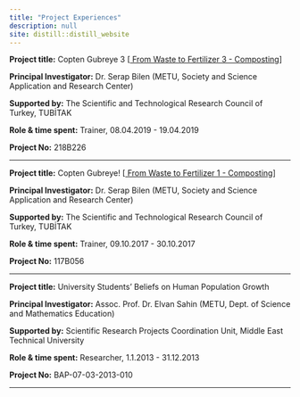 ```yaml
---
title: "Project Experiences"
description: null
site: distill::distill_website
---
```



**Project title:** Copten Gubreye 3 [<a href = "https://tbm.metu.edu.tr/cevre-egitimleri-projeler/" target="_blank"> From Waste to Fertilizer 3 - Composting</a>]

**Principal Investigator:** Dr. Serap Bilen (METU, Society and Science Application and Research Center) 

**Supported by:** The Scientific and Technological Research Council of Turkey, TUBİTAK

**Role & time spent:** Trainer, 08.04.2019 - 19.04.2019 

**Project No:** 218B226

---

**Project title:** Copten Gubreye! [<a href = "https://tbm.metu.edu.tr/cevre-egitimleri-projeler/" target="_blank"> From Waste to Fertilizer 1 - Composting</a>]

**Principal Investigator:** Dr. Serap Bilen (METU, Society and Science Application and Research Center) 

**Supported by:** The Scientific and Technological Research Council of Turkey, TUBİTAK

**Role & time spent:** Trainer, 09.10.2017 - 30.10.2017 

**Project No:** 117B056

---

**Project title:** University Students’ Beliefs on Human Population Growth 

**Principal Investigator:** Assoc. Prof. Dr. Elvan Sahin (METU, Dept. of Science and Mathematics Education) 

**Supported by:** Scientific Research Projects Coordination Unit, Middle East Technical University

**Role & time spent:** Researcher, 1.1.2013 - 31.12.2013 

**Project No:** BAP-07-03-2013-010

---